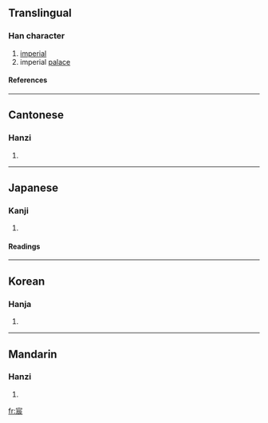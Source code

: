 ==Translingual==
===Han character===
{{Han char|rn=40|rad=宀|as=07|sn=10|four=3023<sub>2</sub>|canj=十一一女 (JMMV)}}
# [[imperial]]
# imperial [[palace]]
====References====
{{Han ref|kx=0287.020|dkj=07171|dj=0567.020|hdz=20930.140|uh=5BB8|ud=23480|bh=AE66|bd=44646}}

----
==Cantonese==
===Hanzi===
{{yue-hanzi|jyut=|y=san4}}
# {{defn|Cantonese}}

----
==Japanese==
===Kanji===
{{ja-kanji|grade=|rs=宀07}}
# {{defn|Japanese}} 
====Readings====
{{ja-readings|on=[[しん]] (shin)|kun=[[のき]] (noki)}}

----
==Korean==
===Hanja===
{{ko-hanja|hangeul=[[신]]|rv=sin|mr=sin}}
# {{defn|Korean}}

----
==Mandarin==
===Hanzi===
{{cmn-hanzi|pin=[[chén]] (chen2)|wg=ch'en<sup>2</sup>}}
# {{defn|Mandarin}}

[[fr:宸]]